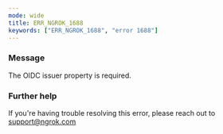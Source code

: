 ```yaml
---
mode: wide
title: ERR_NGROK_1688
keywords: ["ERR_NGROK_1688", "error 1688"]
---
```



### Message

The OIDC issuer property is required.

<ErrorDetails />

### Further help

If you're having trouble resolving this error, please reach out to [support@ngrok.com](mailto:support@ngrok.com?subject=Help%20with%20ERR_NGROK_1688)
